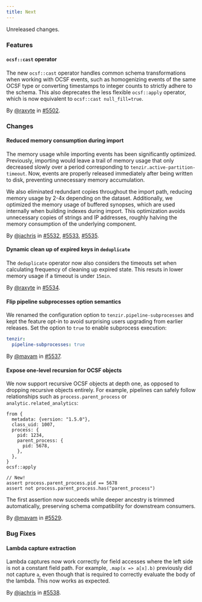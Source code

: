 ```yaml
---
title: Next
---
```


Unreleased changes.

### Features

#### `ocsf::cast` operator

The new `ocsf::cast` operator handles common schema transformations when working
with OCSF events, such as homogenizing events of the same OCSF type or
converting timestamps to integer counts to strictly adhere to the schema.
This also deprecates the less flexible `ocsf::apply` operator, which is now
equivalent to `ocsf::cast null_fill=true`.

By [@raxyte](https://github.com/raxyte) in [#5502](https://github.com/tenzir/tenzir/pull/5502).

### Changes

#### Reduced memory consumption during import

The memory usage while importing events has been significantly optimized.
Previously, importing would leave a trail of memory usage that only decreased
slowly over a period corresponding to `tenzir.active-partition-timeout`. Now,
events are properly released immediately after being written to disk, preventing
unnecessary memory accumulation.

We also eliminated redundant copies throughout the import path, reducing memory
usage by 2-4x depending on the dataset. Additionally, we optimized the memory
usage of buffered synopses, which are used internally when building indexes
during import. This optimization avoids unnecessary copies of strings and IP
addresses, roughly halving the memory consumption of the underlying component.

By [@jachris](https://github.com/jachris) in [#5532](https://github.com/tenzir/tenzir/pull/5532), [#5533](https://github.com/tenzir/tenzir/pull/5533), [#5535](https://github.com/tenzir/tenzir/pull/5535).

#### Dynamic clean up of expired keys in `deduplicate`

The `deduplicate` operator now also considers the timeouts set when calculating
frequency of cleaning up expired state. This resuts in lower memory usage if
a timeout is under `15min`.

By [@raxyte](https://github.com/raxyte) in [#5534](https://github.com/tenzir/tenzir/pull/5534).

#### Flip pipeline subprocesses option semantics

We renamed the configuration option to `tenzir.pipeline-subprocesses` and
kept the feature opt-in to avoid surprising users upgrading from earlier
releases. Set the option to `true` to enable subprocess execution:

```yaml
tenzir:
  pipeline-subprocesses: true
```

By [@mavam](https://github.com/mavam) in [#5537](https://github.com/tenzir/tenzir/pull/5537).

#### Expose one-level recursion for OCSF objects

We now support recursive OCSF objects at depth one, as opposed to dropping
recursive objects entirely. For example, pipelines can safely follow
relationships such as `process.parent_process` or `analytic.related_analytics`:

```tql
from {
  metadata: {version: "1.5.0"},
  class_uid: 1007,
  process: {
    pid: 1234,
    parent_process: {
      pid: 5678,
    },
  },
}
ocsf::apply

// New!
assert process.parent_process.pid == 5678
assert not process.parent_process.has("parent_process")
```

The first assertion now succeeds while deeper ancestry is trimmed
automatically, preserving schema compatibility for downstream consumers.

By [@mavam](https://github.com/mavam) in [#5529](https://github.com/tenzir/tenzir/pull/5529).

### Bug Fixes

#### Lambda capture extraction

Lambda captures now work correctly for field accesses where the left side is not
a constant field path. For example, `.map(x => a[x].b)` previously did not
capture `a`, even though that is required to correctly evaluate the body of the
lambda. This now works as expected.

By [@jachris](https://github.com/jachris) in [#5538](https://github.com/tenzir/tenzir/pull/5538).
